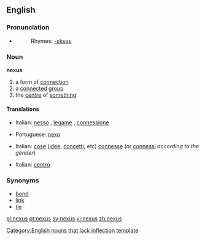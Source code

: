 ==English==

===Pronunciation===
*{{IPA|/ˈnɛksəs/}}
*:Rhymes: [[Rhymes:English:-ɛksəs|-ɛksəs]]

===Noun===
{{wikipedia}}
'''nexus'''

# a form of [[connection]]
# a [[connect]]ed [[group]]
# the [[centre]] of [[something]]

====Translations====
{{trans-top|connection}}
*Italian: [[nesso]] {{m}}, [[legame]] {{m}}, [[connessione]] {{f}}
{{trans-mid}}
*Portuguese: [[nexo]] {{m}}
{{trans-bottom}}

{{trans-top|connected group}}
*Italian: [[cose]] ([[idee]], [[concetti]], etc) [[connesse]] (or [[connessi]] ''according to the gender'')
{{trans-mid}}
{{trans-bottom}}

{{trans-top|centre of something}}
*Italian: [[centro]] {{m}}
{{trans-mid}}
{{trans-bottom}}

===Synonyms===
* [[bond]]
* [[link]]
* [[tie]]

[[Category:English nouns that lack inflection template]]

[[pl:nexus]]
[[pt:nexus]]
[[sv:nexus]]
[[vi:nexus]]
[[zh:nexus]]